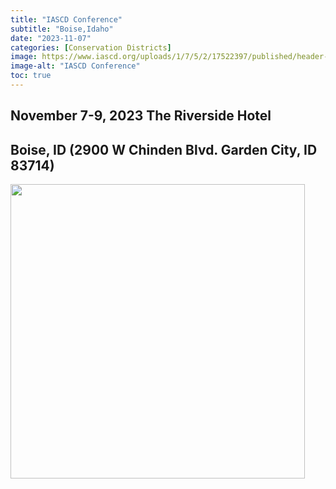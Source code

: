 ```yaml
---
title: "IASCD Conference"
subtitle: "Boise,Idaho"
date: "2023-11-07"
categories: [Conservation Districts]
image: https://www.iascd.org/uploads/1/7/5/2/17522397/published/header-iascd-web-logo.jpg
image-alt: "IASCD Conference"
toc: true
---
```


## November 7-9, 2023 The Riverside Hotel

## Boise, ID (2900 W Chinden Blvd. Garden City, ID 83714)

[![](https://www.iascd.org/uploads/1/7/5/2/17522397/published/header-iascd-web-logo.jpg?1695658539){width="471"}](https://www.iascd.org/iascd-conference.html)
